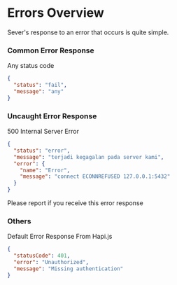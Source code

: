 # Errors Overview

Sever's response to an error that occurs is quite simple.

### Common Error Response

<Error>Any status code</Error>

```json title="Response body"
{
  "status": "fail",
  "message": "any"
}
```

### Uncaught Error Response

<Error>500 Internal Server Error</Error>

```json title="Response body"
{
  "status": "error",
  "message": "terjadi kegagalan pada server kami",
  "error": {
    "name": "Error",
    "message": "connect ECONNREFUSED 127.0.0.1:5432"
  }
}
```

<Info>Please report if you receive this error response</Info>

### Others

<Error>Default Error Response From Hapi.js</Error>

```json title="Response body"
{
  "statusCode": 401,
  "error": "Unauthorized",
  "message": "Missing authentication"
}
```
